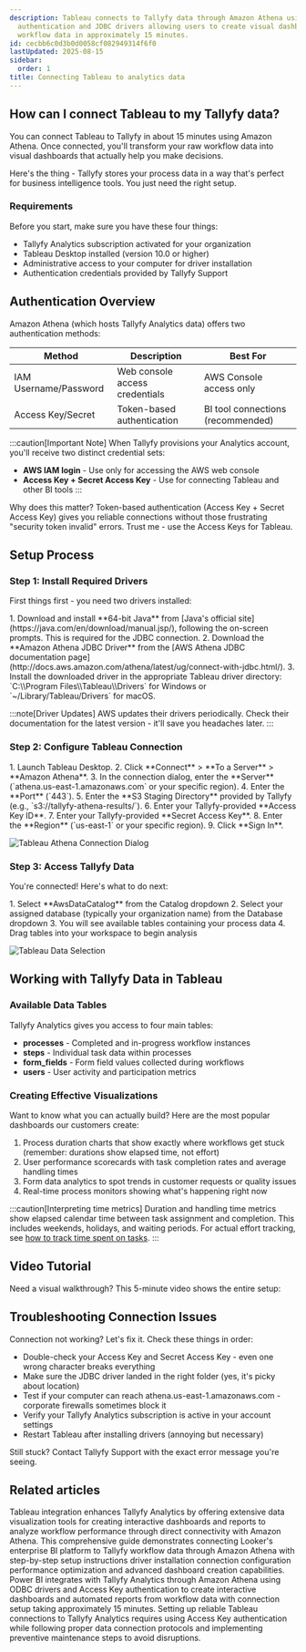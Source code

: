 ```yaml
---
description: Tableau connects to Tallyfy data through Amazon Athena using Access Key
  authentication and JDBC drivers allowing users to create visual dashboards from
  workflow data in approximately 15 minutes.
id: cecbb6c0d3b0d0058cf082949314f6f0
lastUpdated: 2025-08-15
sidebar:
  order: 1
title: Connecting Tableau to analytics data
---
```



## How can I connect Tableau to my Tallyfy data?

You can connect Tableau to Tallyfy in about 15 minutes using Amazon Athena. Once connected, you'll transform your raw workflow data into visual dashboards that actually help you make decisions.

Here's the thing - Tallyfy stores your process data in a way that's perfect for business intelligence tools. You just need the right setup.

### Requirements

Before you start, make sure you have these four things:

- Tallyfy Analytics subscription activated for your organization
- Tableau Desktop installed (version 10.0 or higher)
- Administrative access to your computer for driver installation
- Authentication credentials provided by Tallyfy Support

## Authentication Overview

Amazon Athena (which hosts Tallyfy Analytics data) offers two authentication methods:

| Method | Description | Best For |
|--------|-------------|----------|
| IAM Username/Password | Web console access credentials | AWS Console access only |
| Access Key/Secret | Token-based authentication | BI tool connections (recommended) |

:::caution[Important Note]
When Tallyfy provisions your Analytics account, you'll receive two distinct credential sets:
- **AWS IAM login** - Use only for accessing the AWS web console 
- **Access Key + Secret Access Key** - Use for connecting Tableau and other BI tools
:::

Why does this matter? Token-based authentication (Access Key + Secret Access Key) gives you reliable connections without those frustrating "security token invalid" errors. Trust me - use the Access Keys for Tableau.

## Setup Process

### Step 1: Install Required Drivers

First things first - you need two drivers installed:

<Steps>
1. Download and install **64-bit Java** from [Java's official site](https://java.com/en/download/manual.jsp/), following the on-screen prompts. This is required for the JDBC connection.
2. Download the **Amazon Athena JDBC Driver** from the [AWS Athena JDBC documentation page](http://docs.aws.amazon.com/athena/latest/ug/connect-with-jdbc.html/).
3. Install the downloaded driver in the appropriate Tableau driver directory: `C:\\Program Files\\Tableau\\Drivers` for Windows or `~/Library/Tableau/Drivers` for macOS.
</Steps>

:::note[Driver Updates]
AWS updates their drivers periodically. Check their documentation for the latest version - it'll save you headaches later.
:::

### Step 2: Configure Tableau Connection

<Steps>
1. Launch Tableau Desktop.
2. Click **Connect** > **To a Server** > **Amazon Athena**.
3. In the connection dialog, enter the **Server** (`athena.us-east-1.amazonaws.com` or your specific region).
4. Enter the **Port** (`443`).
5. Enter the **S3 Staging Directory** provided by Tallyfy (e.g., `s3://tallyfy-athena-results/`).
6. Enter your Tallyfy-provided **Access Key ID**.
7. Enter your Tallyfy-provided **Secret Access Key**.
8. Enter the **Region** (`us-east-1` or your specific region).
9. Click **Sign In**.
</Steps>

![Tableau Athena Connection Dialog](https://screenshots.tallyfy.com/tableau-athena-connection.png)

### Step 3: Access Tallyfy Data

You're connected! Here's what to do next:

<Steps>
1. Select **AwsDataCatalog** from the Catalog dropdown
2. Select your assigned database (typically your organization name) from the Database dropdown
3. You will see available tables containing your process data
4. Drag tables into your workspace to begin analysis
</Steps>

![Tableau Data Selection](https://screenshots.tallyfy.com/tableau-data-selection.png)

## Working with Tallyfy Data in Tableau

### Available Data Tables

Tallyfy Analytics gives you access to four main tables:

- **processes** - Completed and in-progress workflow instances
- **steps** - Individual task data within processes
- **form_fields** - Form field values collected during workflows
- **users** - User activity and participation metrics

### Creating Effective Visualizations

Want to know what you can actually build? Here are the most popular dashboards our customers create:

1. Process duration charts that show exactly where workflows get stuck (remember: durations show elapsed time, not effort)
2. User performance scorecards with task completion rates and average handling times
3. Form data analytics to spot trends in customer requests or quality issues
4. Real-time process monitors showing what's happening right now

:::caution[Interpreting time metrics]
Duration and handling time metrics show elapsed calendar time between task assignment and completion. This includes weekends, holidays, and waiting periods. For actual effort tracking, see [how to track time spent on tasks](/products/pro/tutorials/how-to/track-time-in-tasks/#analytics-timestamps-inherit-these-challenges).
:::

## Video Tutorial

Need a visual walkthrough? This 5-minute video shows the entire setup:

<lite-vimeo videoid="359349723"></lite-vimeo>

## Troubleshooting Connection Issues

Connection not working? Let's fix it. Check these things in order:

- Double-check your Access Key and Secret Access Key - even one wrong character breaks everything
- Make sure the JDBC driver landed in the right folder (yes, it's picky about location)
- Test if your computer can reach athena.us-east-1.amazonaws.com - corporate firewalls sometimes block it
- Verify your Tallyfy Analytics subscription is active in your account settings
- Restart Tableau after installing drivers (annoying but necessary)

Still stuck? Contact Tallyfy Support with the exact error message you're seeing.


## Related articles
<CardGrid>
<LinkTitleCard header="<b>Analytics > Tableau</b>" href="/products/pro/integrations/analytics/tableau/" > Tableau integration enhances Tallyfy Analytics by offering extensive data visualization tools for creating interactive dashboards and reports to analyze workflow performance through direct connectivity with Amazon Athena. </LinkTitleCard>
<LinkTitleCard header="<b>Looker > Connecting Looker to analytics data</b>" href="/products/pro/integrations/analytics/looker/how-to-connect-looker-to-tallyfy-data/" > This comprehensive guide demonstrates connecting Looker's enterprise BI platform to Tallyfy workflow data through Amazon Athena with step-by-step setup instructions driver installation connection configuration performance optimization and advanced dashboard creation capabilities. </LinkTitleCard>
<LinkTitleCard header="<b>Powerbi > Connect Power BI</b>" href="/products/pro/integrations/analytics/powerbi/how-to-analyze-tallyfy-workflows-with-power-bi/" > Power BI integrates with Tallyfy Analytics through Amazon Athena using ODBC drivers and Access Key authentication to create interactive dashboards and automated reports from workflow data with connection setup taking approximately 15 minutes. </LinkTitleCard>
<LinkTitleCard header="<b>Tableau > Troubleshoot issues</b>" href="/products/pro/integrations/analytics/tableau/how-to-troubleshoot-data-connection-issues-in-tallyfy/" > Setting up reliable Tableau connections to Tallyfy Analytics requires using Access Key authentication while following proper data connection protocols and implementing preventive maintenance steps to avoid disruptions. </LinkTitleCard>
</CardGrid>